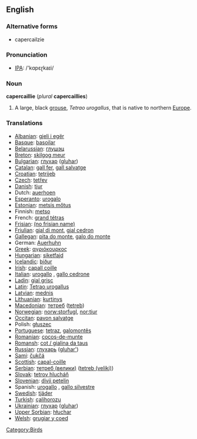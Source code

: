 {{wikipedia}}
==English==
===Alternative forms===
* capercailzie

===Pronunciation===
*[[w:IPA|IPA]]: /'kɑpɛɽkaɪi/

===Noun===
'''capercaillie''' (''plural'' '''capercaillies''')

# A large, black [[grouse]], ''Tetrao urogallus'', that is native to northern [[Europe]].

===Translations===

*[[Albanian]]: [[gjeli i egër]]
*[[Basque]]: [[basoilar]]
*[[Belarussian]]: [[глушэц]]
*[[Breton]]: [[skilgog meur]]
*[[Bulgarian]]: [[глухар]] ([[gluhar]])
*[[Catalan]]: [[gall fer]], [[gall salvatge]]
*[[Croatian]]: [[tetrijeb]]
*[[Czech]]: [[tetřev]]
*[[Danish]]: [[tjur]]
*Dutch: [[auerhoen]] {{n}}
*[[Esperanto]]: [[urogalo]]
*[[Estonian]]: [[metsis mőtus]]
*Finnish: [[metso]]
*French: [[grand tétras]] {{m}}
*[[Frisian]]: [[(no frisian name)]]
*[[Friulian]]: [[gjal di mont]], [[gjal cedron]]
*[[Gallegan]]: [[pita do monte]], [[galo do monte]]
*German: [[Auerhuhn]] {{n}}
*[[Greek]]: [[αγριόκουρκος]] '' ''
*[[Hungarian]]: [[siketfajd]]
*[[Icelandic]]: [[þiður]]
*[[Irish]]: [[capall coille]]
*[[Italian]]: [[urogallo]] {{m}}, [[gallo cedrone]] {{m}}
*[[Ladin]]: [[gial grisc]]
*[[Latin]]: [[Tetrao urogallus]] '' ''
*[[Latvian]]: [[mednis]]
*[[Lithuanian]]: [[kurtinys]]
*[[Macedonian]]: [[тетреб]] ([[tetreb]])
*[[Norwegian]]: [[norw:storfugl]], [[nor:tiur]]
*[[Occitan]]: [[pavon salvatge]]
*Polish: [[głuszec]] '' ''
*[[Portuguese]]: [[tetraz]], [[galomontês]]
*[[Romanian]]: [[cocoş-de-munte]]
*[[Romansh]]: [[cot / gialina da taus]]
*[[Russian]]: [[глухарь]] ([[gluhar']]) '' ''
*[[Sami]]: [[čukčá]]
*[[Scottish]]: [[capal-coille]]
*[[Serbian]]: [[тетреб (велики)]] ([[tetreb (veliki)]])
*[[Slovak]]: [[tetrov hlucháň]]
*[[Slovenian]]: [[divji petelin]]
*Spanish: [[urogallo]] {{m}}, [[gallo silvestre]] {{m}}
*[[Swedish]]: [[tjäder]]
*[[Turkish]]: [[çalihorozu]]
*[[Ukrainian]]: [[глухар]] ([[gluhar]])
*[[Upper Sorbian]]: [[hłuchar]]
*[[Welsh]]: [[grugiar y coed]]

[[Category:Birds]]